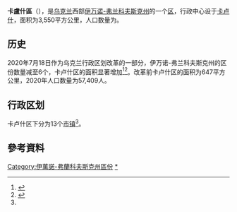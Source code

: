 {{Infobox settlement
| name                    = 卡卢什区
| native_name             = Калуський район
| native_name_lang        = uk
| settlement_type         = [[区_(乌克兰)|区]]
| image_skyline           = 
| image_caption           = 
| image_flag              = Flag of Kalush raion.svg
| flag_size               = 115px
| image_shield            = Coat of Arms of Kalush raion.svg
| shield_size             = 70px
| image_map               = Kalush Raion 2020.svg
| map_caption             = 卡卢什区在伊万诺-弗兰科夫斯克州的位置
| subdivision_type        = [[世界政區索引|国家]]
| subdivision_name        = {{UKR}}
| subdivision_type1       = [[州_(烏克蘭)|州]]
| subdivision_name1       = [[伊万诺-弗兰科夫斯克州|伊万诺-弗兰科夫斯克州]]
| established_title       = 建立
| established_date        = 
| seat_type               = 行政中心
| seat                    = [[卡卢什|卡卢什]]
| parts_type              = 辖区
| parts_style             = coll
| parts                   = 13个[[烏克蘭市鎮|市镇]]<ref name="Ostapenko">{{Cite book |url=https://www.minregion.gov.ua/wp-content/uploads/2020/10/atlas_novogo_atu_2020.pdf |date=2020 |publisher=Міністерство розвитку громад та територій України; Товариство дослідників України |editor-last=Остапенко |editor-first=Павло |edition=2nd |location=Київ |language=uk |script-title=uk:Атлас адміністративно-територіального устрою України: Новий районний поділ та територіальні громади: 2020}}</ref>
| p1                      =
| government_footnotes    = 
| leader_party            = 
| leader_title            = 
| leader_name             = 
| unit_pref               = Metric
| area_footnotes          = 
| area_note               = 
| area_total_km2          = 3,550
| population_as_of        = 2021年
| population_footnotes    = <ref name="ua2021estimate"/>
| population_total        = 282,692
| population_density_km2  = auto
| population_note         = 
| timezone1               = 
| utc_offset1             = 
| timezone1_DST           = 
| utc_offset1_DST         = 
| postal_code_type        = 邮政编码
| postal_code             = 
| area_code_type          = 
| area_code               = 
| iso_code                = 
| website                 = 
| footnotes               = 
}}
'''卡盧什區'''（{{lang-uk|Калуський район}}），是[[乌克兰|乌克兰]]西部[[伊万诺-弗兰科夫斯克州|伊万诺-弗兰科夫斯克州]]的一个[[区_(乌克兰)|区]]，行政中心设于[[卡卢什|卡卢什]]，面积为3,550平方公里，人口数量为{{Ua-pop-est2021|282,692人}}。

== 历史 ==
{{Stack|[[File:Kaluskyi-Raion.png|thumb]]}}
2020年7月18日作为乌克兰行政区划改革的一部分，伊万诺-弗兰科夫斯克州的区份数量减至6个，卡卢什区的面积显著增加<ref>{{Cite news |date=2020-07-18 |title=Про утворення та ліквідацію районів. Постанова Верховної Ради України № 807-ІХ. |language=uk |url=http://www.golos.com.ua/article/333466 |access-date=2020-10-03 |website=Голос України}}</ref><ref name="2020_reform_maps">{{Cite web |date=2020-07-17 |title=Нові райони: карти + склад |url=https://www.minregion.gov.ua/press/news/novi-rajony-karty-sklad/ |access-date=2022-04-15 |language=uk |website=Міністерство розвитку громад та територій України}}</ref>。改革前卡卢什区的面积为647平方公里，2020年人口数量为57,409人。

== 行政区划 ==
卡卢什区下分为13个[[烏克蘭市鎮|市镇]]<ref name="Ostapenko"/>。

==參考資料==
{{Reflist}}

{{DEFAULTSORT:Калуський район}}
[[Category:伊萬諾-弗蘭科夫斯克州區份|Category:伊萬諾-弗蘭科夫斯克州區份]]
[[Category:卡盧什區|*]]